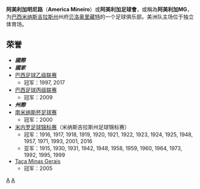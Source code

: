 {{TA|G1=足球|G2=南美球會|1=zh-cn:米内罗美洲队; zh-hk:阿美利加明尼路}}
{{Infobox football club
| clubname   = 阿美利加明尼路<br>América Mineiro
| image      = [[File:Escudo_do_America_Futebol_Clube.svg|180px]]
| fullname   =  美洲足球俱乐部
| nickname   = ''Coelho'' (''兔'')
| founded    = {{Start date and years ago|mf=yes|1912|04|30}}
| ground     = {{le|独立体育场|Estádio Independência}}
| capacity   = 23,018
| chairman   = 马科斯·萨隆
| manager    = {{le|利斯卡|Lisca (football manager)}}
| league     = [[巴西足球甲級聯賽|巴西足球甲級聯賽]]
| season     = 2021
| position   = 巴甲，第 8 位
| pattern_la1=_americamg17h
| pattern_b1=_americamg17h
| pattern_ra1=_americamg17h
| pattern_sh1=_americamg17h
| pattern_so1=_americamg17h
| leftarm1=00FF00
| body1=00FF00
| rightarm1=00FF00
| shorts1=000000
| socks1=000000
| pattern_la2=_americamg17a
| pattern_b2=_americamg17a
| pattern_ra2=_americamg17a
| pattern_sh2=_americamg17a
| pattern_so2=_americamg17a
| leftarm2=FFFFFF
| body2=FFFFFF
| rightarm2=FFFFFF
| shorts2=FFFFFF
| socks2=FFFFFF
| pattern_la3=_americamg17t
| pattern_b3=_americamg17t
| pattern_ra3=_americamg17t
| pattern_sh3=_americamg17t
| pattern_so3=_americamg17t
| shorts3=000000
| socks3=006600 
| American=true
| website  = http://www.americamineiro.com.br/
}}
'''阿美利加明尼路'''（'''America Mineiro'''）或'''阿美利加足球會'''，或稱為'''阿美利加MG'''，为[[巴西|巴西]][[米纳斯吉拉斯州|米纳斯吉拉斯州]]州府[[贝洛奥里藏特|贝洛奥里藏特]]的一个足球俱乐部。美洲队主场位于独立体育场。

== 荣誉 ==
* '''''國際'''''
* '''''國家'''''
*[[巴西足球乙级联赛|巴西足球乙级联赛]]
**冠军：1997, 2017
*[[巴西足球丙级联赛|巴西足球丙级联赛]]
**冠军：2009
* '''''州際'''''
*[[南米纳斯杯足球赛|南米纳斯杯足球赛]]
**冠军：2000
*[[米内罗足球锦标赛|米内罗足球锦标赛]]（米纳斯吉拉斯州足球锦标赛）
**冠军：1916, 1917, 1918, 1919, 1920, 1921, 1922, 1923, 1924, 1925, 1948, 1957, 1971, 1993, 2001, 2016
**亚军：1915, 1930, 1931, 1942, 1948, 1958, 1959, 1960, 1964, 1973, 1992, 1995, 1999
*[[Taça_Minas_Gerais|Taça Minas Gerais]]
**冠军：2005

{{巴甲}}

[[Category:巴西足球俱乐部|A]]
[[Category:1912年建立的足球俱樂部|A]]